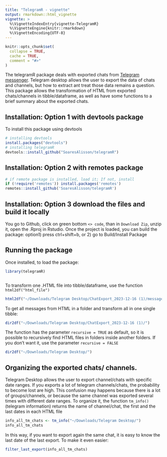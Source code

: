 ```yaml
---
title: "TelegramR - vignette"
output: rmarkdown::html_vignette
vignette: >
  %\VignetteIndexEntry{vignette-TelegramR}
  %\VignetteEngine{knitr::rmarkdown}
  %\VignetteEncoding{UTF-8}
---
```


```r
knitr::opts_chunk$set(
  collapse = TRUE,
  cache = TRUE,
  comment = "#>"
)
```

The telegramR package deals with exported chats from [Telegram messenger](https://www.telegram.org/).
Telegram desktop allows the user to export the data of chats and channels, but how to extract ant treat those data remains a question.
This package allows the transformation of HTML from exported chats/channels in tibble/dataframe, as well as have some functions to a brief summary about the exported chats. 

## Installation: Option 1 with devtools package
To install this package using devtools

``` r
# installing devtools
install.packages("devtools")
# installing telegramR
devtools::install_github("SoaresAlisson/telegramR")
```

## Installation: Option 2 with remotes package

```r
# if remote package is installed, load it; If not, install
if (!require('remotes')) install.packages('remotes')
remotes::install_github('SoaresAlisson/telegramR')
```

## Installation: Option 3 download the files and build it locally

You go to Github, click on green bottom `<> code`, than in `Download Zip`, unzip it, open the .Rproj in Rstudio. Once the project is loaded, you can build the package: option1) press ctrl+shift+b, or 2) go to Build/Install Package

## Running the package

Once installed, to load the package:

```r
library(telegramR)
```


```r

```

To transform one .HTML file into tibble/dataframe, use the function `html2df("html_file")`

```r
html2df("~/Downloads/Telegram Desktop/ChatExport_2023-12-16 (1)/messages.html")
```

To get all messages from HTML in a folder and transform all in one single tibble:

```r
dir2df("~/Downloads/Telegram Desktop/ChatExport_2023-12-16 (1)/")
```

The function has the parameter `recursive = TRUE` as default, so it is possible to recursively find HTML files in folders inside another folders. If you don't want it, use the parameter ` recursive = FALSE` 

```r
dir2df("~/Downloads/Telegram Desktop/")
```


## Organizing the exported chats/ channels.

Telegram Desktop allows the user to export channel/chats with specific date ranges.
If you exports a lot of telegram channels/chats, the probability to become lost are high. This confusion may happens because there is a lot of  groups/channels, or because the same channel was exported several times with different date ranges. To organize it, the function `tm_info()` (telegram information) returns the name of channel/chat, the first and the last dates in each HTML file

```r
info_all_tm_chats <- tm_info("~/Downloads/Telegram Desktop/")
info_all_tm_chats
```

In this way, if you want to export again the same chat, it is easy to know the last date of the last export. To make it even easier:

```r
filter_last_export(info_all_tm_chats)
```

